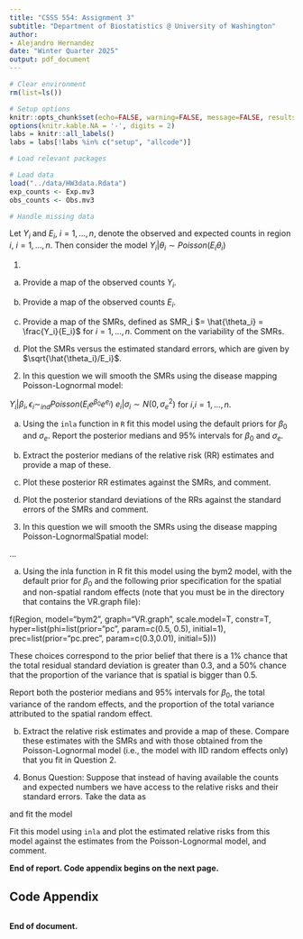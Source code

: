 ```yaml
---
title: "CSSS 554: Assignment 3"
subtitle: "Department of Biostatistics @ University of Washington"
author:
- Alejandro Hernandez
date: "Winter Quarter 2025"
output: pdf_document
---
```


```r
# Clear environment
rm(list=ls())

# Setup options
knitr::opts_chunk$set(echo=FALSE, warning=FALSE, message=FALSE, results='hide')
options(knitr.kable.NA = '-', digits = 2)
labs = knitr::all_labels()
labs = labs[!labs %in% c("setup", "allcode")]
```

```r
# Load relevant packages

# Load data
load("../data/HW3data.Rdata")
exp_counts <- Exp.mv3
obs_counts <- Obs.mv3

# Handle missing data

```

Let $Y_i$ and $E_i$, $i = 1, ..., n$, denote the observed and expected counts in region $i$, $i = 1, ... , n$. Then consider the model
\center
$Y_i | \theta_i \sim Poisson(E_i \theta_i)$
\center

1. 
(a) Provide a map of the observed counts $Y_i$.

(b) Provide a map of the observed counts $E_i$.

(c) Provide a map of the SMRs, defined as 
\center
SMR_i $= \hat{\theta_i} = \frac{Y_i}{E_i}$
\center
for $i = 1,...,n$. Comment on the variability of the SMRs.

(d) Plot the SMRs versus the estimated standard errors, which are given by $\sqrt{\hat{\theta_i}/E_i}$.

2. In this question we will smooth the SMRs using the disease mapping Poisson-Lognormal model:

\center
$Y_i | \beta_i, \epsilon_i \sim_{ind} Poisson(E_i e^{\beta_0} e^{e_i})$
$e_i|\sigma_i \sim N(0, \sigma^2_e)$
\center
for $i$,$i=1,...,n$.

(a) Using the `inla` function in `R` fit this model using the default priors for $\beta_0$ and $\sigma_e$. Report the posterior medians and 95% intervals for $\beta_0$ and $\sigma_e$.

(b) Extract the posterior medians of the relative risk (RR) estimates and provide a map of these.

(c) Plot these posterior RR estimates against the SMRs, and comment.

(d) Plot the posterior standard deviations of the RRs against the standard errors of the SMRs and comment.

3. In this question we will smooth the SMRs using the disease mapping Poisson-LognormalSpatial model:

...

(a) Using the inla function in R fit this model using the bym2 model, with the default prior for $\beta_0$ and the following prior specification for the spatial and non-spatial random effects (note that you must be in the directory that contains the VR.graph file):

f(Region, model="bym2", graph="VR.graph", scale.model=T, constr=T, hyper=list(phi=list(prior="pc", param=c(0.5, 0.5), initial=1), prec=list(prior="pc.prec", param=c(0.3,0.01), initial=5)))

These choices correspond to the prior belief that there is a 1% chance that the total residual standard deviation is greater than 0.3, and a 50% chance that the proportion of the variance that is spatial is bigger than 0.5.  

Report both the posterior medians and 95% intervals for $\beta_0$, the total variance of the random effects, and the proportion of the total variance attributed to the spatial random effect.

(b) Extract the relative risk estimates and provide a map of these. Compare these estimates with the SMRs and with those obtained from the Poisson-Lognormal model (i.e., the model with IID random effects only) that you fit in Question 2.

4. Bonus Question: Suppose that instead of having available the counts and expected numbers we have access to the relative risks and their standard errors. Take the data as 

and fit the model

Fit this model using `inla` and plot the estimated relative risks from this model against the estimates from the Poisson-Lognormal model, and comment.

**End of report. Code appendix begins on the next page.**

\pagebreak

## Code Appendix

```r
```

**End of document.**